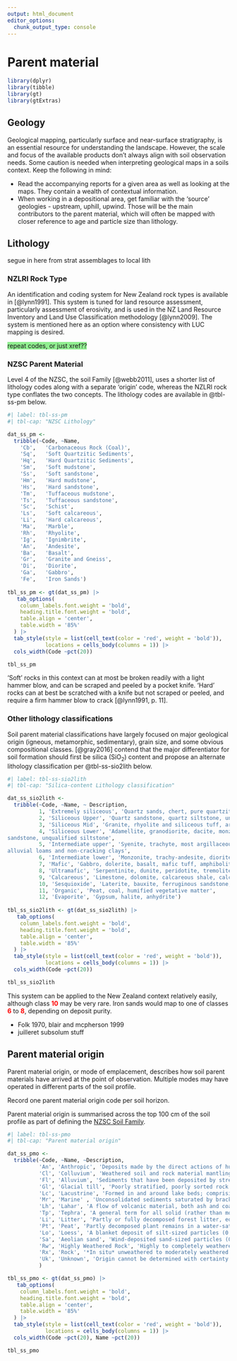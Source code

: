 ```yaml
---
output: html_document
editor_options: 
  chunk_output_type: console
---
```


# Parent material

```r
library(dplyr)
library(tibble)
library(gt)
library(gtExtras)
```

## Geology

Geological mapping, particularly surface and near-surface stratigraphy, is an essential resource for understanding the landscape. However, the scale and focus of the available products don't always align with soil observation needs. Some caution is needed when interpreting geological maps in a soils context. Keep the following in mind:

-   Read the accompanying reports for a given area as well as looking at the maps. They contain a wealth of contextual information.
-   When working in a depositional area, get familiar with the 'source' geologies - upstream, uphill, upwind. Those will be the main contributors to the parent material, which will often be mapped with closer reference to age and particle size than lithology.

## Lithology

segue in here from strat assemblages to local lith

### NZLRI Rock Type

An identification and coding system for New Zealand rock types is available in [@lynn1991]. This system is tuned for land resource assessment, particularly assessment of erosivity, and is used in the NZ Land Resource Inventory and Land Use Classification methodology [@lynn2009]. The system is mentioned here as an option where consistency with LUC mapping is desired.

[repeat codes, or just xref??]{style="background-color: lightgreen"}

### NZSC Parent Material {#sec-ss-pmat}

Level 4 of the NZSC, the soil Family [@webb2011], uses a shorter list of lithology codes along with a separate 'origin' code, whereas the NZLRI rock type conflates the two concepts. The lithology codes are available in @tbl-ss-pm below.

```r
#| label: tbl-ss-pm
#| tbl-cap: "NZSC Lithology"

dat_ss_pm <-
  tribble(~Code, ~Name,
    'Cb',	'Carbonaceous Rock (Coal)',
    'Sq',	'Soft Quartzitic Sediments',
    'Hq',	'Hard Quartzitic Sediments',
    'Sm',	'Soft mudstone',
    'Ss',	'Soft sandstone',
    'Hm',	'Hard mudstone',
    'Hs',	'Hard sandstone',
    'Tm',	'Tuffaceous mudstone',
    'Ts',	'Tuffaceous sandstone',
    'Sc',	'Schist',
    'Ls',	'Soft calcareous',
    'Li',	'Hard calcareous',
    'Ma',	'Marble',
    'Rh',	'Rhyolite',
    'Ig',	'Ignimbrite',
    'An',	'Andesite',
    'Ba',	'Basalt',
    'Gr',	'Granite and Gneiss',
    'Di',	'Diorite',
    'Ga',	'Gabbro',
    'Fe',	'Iron Sands')
      
tbl_ss_pm <- gt(dat_ss_pm) |>
   tab_options(
    column_labels.font.weight = 'bold', 
    heading.title.font.weight = 'bold',
    table.align = 'center',
    table.width = '85%'
  ) |>
  tab_style(style = list(cell_text(color = 'red', weight = 'bold')),
            locations = cells_body(columns = 1)) |>
  cols_width(Code ~pct(20))

tbl_ss_pm

```

::: callout-note
'Soft' rocks in this context can at most be broken readily with a light hammer blow, and can be scraped and peeled by a pocket knife. 'Hard' rocks can at best be scratched with a knife but not scraped or peeled, and require a firm hammer blow to crack [@lynn1991, p. 11].
:::

### Other lithology classifications

Soil parent material classifications have largely focused on major geological origin (igneous, metamorphic, sedimentary), grain size, and some obvious compositional classes. [@gray2016] contend that the major differentiator for soil formation should first be silica (SiO~2~) content and propose an alternate lithology classification per @tbl-ss-sio2lith below.

```r
#| label: tbl-ss-sio2lith
#| tbl-cap: "Silica-content Lithology classification"

dat_ss_sio2lith <-
  tribble(~Code, ~Name, ~ Description,
          1, 'Extremely siliceous', 'Quartz sands, chert, pure quartzite, jasper, quartz reefs, silicified rocks',
          2, 'Siliceous Upper', 'Quartz sandstone, quartz siltstone, unqualified quartzite and alluvial sands',
          3, 'Siliceous Mid', 'Granite, rhyolite and siliceous tuff, arkose sandstone, most unqualified sandstone',
          4, 'Siliceous Lower', 'Adamellite, granodiorite, dacite, monzogranite, siliceous/ intermediate tuff, most greywacke & lithic
sandstone, unqualified siltstone',
          5, 'Intermediate upper', 'Syenite, trachyte, most argillaceous rocks (mudstone, claystone, shale, slate, phyllite and schist),
alluvial loams and non-cracking clays',
          6, 'Intermediate lower', 'Monzonite, trachy-andesite, diorite, andesite, intermediate tuff, alluvial cracking clays (not black)',
          7, 'Mafic', 'Gabbro, dolerite, basalt, mafic tuff, amphibolite, alluvial black cracking clays',
          8, 'Ultramafic', 'Serpentinite, dunite, peridotite, tremolite-chlorite-talc schists',
          9, 'Calcareous', 'Limestone, dolomite, calcareous shale, calcareous sands',
          10, 'Sesquioxide', 'Laterite, bauxite, ferruginous sandstone, ironstone',
          11, 'Organic', 'Peat, coal, humified vegetative matter',
          12, 'Evaporite', 'Gypsum, halite, anhydrite')
        
tbl_ss_sio2lith <- gt(dat_ss_sio2lith) |>
   tab_options(
    column_labels.font.weight = 'bold', 
    heading.title.font.weight = 'bold',
    table.align = 'center',
    table.width = '85%'
  ) |>
  tab_style(style = list(cell_text(color = 'red', weight = 'bold')),
            locations = cells_body(columns = 1)) |>
  cols_width(Code ~pct(20))

tbl_ss_sio2lith
```

This system can be applied to the New Zealand context relatively easily, although class [**10**]{style="color: red"} may be very rare. Iron sands would map to one of classes [**6**]{style="color: red"} to [**8**]{style="color: red"}, depending on deposit purity.

-   Folk 1970, blair and mcpherson 1999
-   juilleret subsolum stuff

## Parent material origin

Parent material origin, or mode of emplacement, describes how soil parent materials have arrived at the point of observation. Multiple modes may have operated in different parts of the soil profile. 

Record one parent material origin code per soil horizon. 

Parent material origin is summarised across the top 100 cm of the soil profile as part of defining the [NZSC Soil Family]().

```r
#| label: tbl-ss-pmo
#| tbl-cap: "Parent material origin"

dat_ss_pmo <-
  tribble(~Code, ~Name, ~Description,
          'An', 'Anthropic', 'Deposits made by the direct actions of humans, including truncation, mixing, or deposition.',
          'Cl', 'Colluvium', 'Weathered soil and rock material mantling slopes that has been transported primarily by gravity and sheet wash.',
          'Fl', 'Alluvium', 'Sediments that have been deposited by streams, rivers and other running water.',
          'Gl', 'Glacial till', 'Poorly stratified, poorly sorted rock fragments, sand and mud, surface or near-surface deposits resulting from the transportation by and deposition from ice or meltwater from beneath or in close proximity to glacial ice.',
          'Lc', 'Lacustrine', 'Formed in and around lake beds; comprising extremely fine sediment deposited under very low-flow freshwater conditions.',
          'Mr', 'Marine' , 'Unconsolidated sediments saturated by brackish or saline water.',
          'Lh', 'Lahar', 'A flow of volcanic material, both ash and coarser products, mixed with water; often caused by the spilling over of a crater lake. Also used to describe the mounds formed on volcanic ring-plains where lahars stop.',
          'Tp', 'Tephra', 'A general term for all solid (rather than molten) materials ejected from a volcano during an eruption: includes boulders, lapilli and ash.',
          'Li', 'Litter', 'Partly or fully decomposed forest litter, equal to or greater than 30 cm depth that is **not** almost continually saturated in the natural state (**F** and **H** horizons).',
          'Pt', 'Peat', 'Partly decomposed plant remains in a water-saturated environment, such as a bog',
          'Lo', 'Loess', 'A blanket deposit of silt-sized particles (0.002--0.06 mm diameter); usually carried by wind from dry riverbeds or outwash plains during glacial and post-glacial periods.',
          'Sa', 'Aeolian sand', 'Wind-deposited sand-sized particles (0.05--2.0 mm diameter), i.e. dune sand.',
          'Rw', 'Highly Weathered Rock', 'Highly to completely weathered rock, formed in place by chemical weathering.',
          'Rx', 'Rock', '*In situ* unweathered to moderately weathered lithified geologic material comprising one or more minerals showing rock structure.',
          'Uk', 'Unknown', 'Origin cannot be determined with certainty.'
          )

tbl_ss_pmo <- gt(dat_ss_pmo) |>
   tab_options(
    column_labels.font.weight = 'bold', 
    heading.title.font.weight = 'bold',
    table.align = 'center',
    table.width = '85%'
  ) |>
  tab_style(style = list(cell_text(color = 'red', weight = 'bold')),
            locations = cells_body(columns = 1)) |>
  cols_width(Code ~pct(20), Name ~pct(20))

tbl_ss_pmo
```



